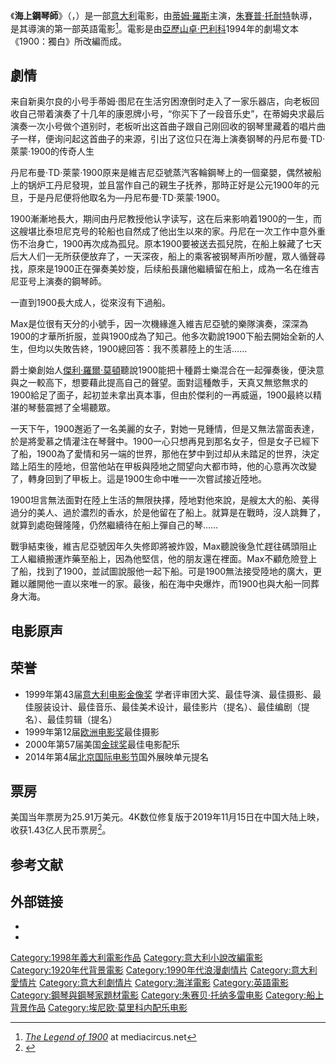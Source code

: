 {{noteTA
|G1=Show
|1=zh-hans:海上钢琴师;zh-hk:聲光伴我飛;zh-tw:海上鋼琴師;
}}
{{Infobox Film 
| name = 海上鋼琴師
| original_name = ''La Leggenda del Pianista sull'Oceano''
| image = TLO1900.jpg|220px
| caption = 電影海報
| director = [[吉賽貝·托納多雷|吉賽貝·托納多雷]]
| producer = 吉賽貝·托納多雷
| eproducer = 
| aproducer = 
| writer = '''劇場文本：'''<br />[[亞歷山卓·巴利科|亞歷山卓·巴利科]]<br />'''劇情：'''<br />[[吉賽貝·托納多雷|吉賽貝·托納多雷]]
| starring = [[蒂姆·羅斯|蒂姆·羅斯]]<br />[[Pruitt_Taylor_Vince|Pruitt Taylor Vince]]<br />[[Mélanie_Thierry|Mélanie Thierry]]
| music = [[顏尼歐·莫利克奈|顏尼歐·莫利克奈]]
| cinematography = [[Lajos_Koltai|Lajos Koltai]]
| editing = Massimo Quaglia
| studio = Sciarlò<br />Medusa Film
| distributor =  Medusa Film
| released = {{film date|1998|10|28|意大利}}
| runtime = 170 分鐘<br />導演版本<br />120 分鐘<br />剪輯版本 
| country = {{ITA}}
| awards = [[金球獎|金球獎]] Another 14 wins & 3 nominations
| language = 英語
| budget = 900万美元
| gross = 
| preceded_by = 
| followed_by = 
| amg_id =
| imdb_id = 0120731
| cn_name        = 海上钢琴师
| hk_name        = 聲光伴我飛
| tw_name        = 海上鋼琴師
}}
《'''海上鋼琴師'''》（{{lang-it|'''La Leggenda del Pianista sull'Oceano'''}}，{{lang-en|'''The Legend of 1900'''}}）是一部[[意大利|意大利]]電影，由[[蒂姆·羅斯|蒂姆·羅斯]]主演，[[朱賽普·托耐特|朱賽普·托耐特]]執導，是其導演的第一部英語電影<ref>[http://www.mediacircus.net/legend.html ''The Legend of 1900''] {{Wayback|url=http://www.mediacircus.net/legend.html |date=20200924132716 }} at mediacircus.net</ref>。電影是由[[亞歷山卓·巴利科|亞歷山卓·巴利科]]1994年的劇場文本《1900：獨白》所改編而成。

== 劇情 ==
来自新奥尔良的小号手蒂姆·图尼在生活穷困潦倒时走入了一家乐器店，向老板回收自己带着演奏了十几年的康恩牌小号，“你买下了一段音乐史”，在蒂姆央求最后演奏一次小号做个道别时，老板听出这首曲子跟自己刚回收的钢琴里藏着的唱片曲子一样，便询问起这首曲子的来源，引出了这位只在海上演奏钢琴的丹尼布曼·TD·萊蒙·1900的传奇人生

丹尼布曼·TD·萊蒙·1900原来是維吉尼亞號蒸汽客輪鋼琴上的一個棄嬰，偶然被船上的锅炉工丹尼發現，並且當作自己的親生子抚养，那時正好是公元1900年的元旦，于是丹尼便将他取名为—丹尼布曼·TD·萊蒙·1900。

1900漸漸地長大，期间由丹尼教授他认字读写，这在后来影响着1900的一生，而这艘堪比泰坦尼克号的轮船也自然成了他出生以來的家。丹尼在一次工作中意外重伤不治身亡，1900再次成為孤兒。原本1900要被送去孤兒院，在船上躲藏了七天后大人们一无所获便放弃了，一天深夜，船上的乘客被钢琴声所吵醒，眾人循聲尋找，原來是1900正在彈奏美妙旋，后续船長讓他繼續留在船上，成為一名在维吉尼亚号上演奏的鋼琴師。

一直到1900長大成人，從來沒有下過船。

Max是位很有天分的小號手，因一次機緣進入維吉尼亞號的樂隊演奏，深深為1900的才華所折服，並與1900成為了知己。他多次勸說1900下船去開始全新的人生，但均以失敗告終，1900總回答：我不羨慕陸上的生活……

爵士樂創始人[[傑利·羅爾·莫頓|傑利·羅爾·莫頓]]聽說1900能把十種爵士樂混合在一起彈奏後，便決意與之一較高下，想要藉此提高自己的聲望。面對這種敵手，天真又無慾無求的1900給足了面子，起初並未拿出真本事，但由於傑利的一再威逼，1900最終以精湛的琴藝震撼了全場聽眾。

一天下午，1900邂逅了一名美麗的女子，對她一見鍾情，但是又無法當面表達，於是將愛慕之情灌注在琴聲中。1900一心只想再見到那名女子，但是女子已經下了船，1900為了愛情和另一端的世界，那他在梦中到过却从未踏足的世界，決定踏上陌生的陸地，但當他站在甲板與陸地之間望向大都市時，他的心意再次改變了，轉身回到了甲板上。這是1900生命中唯一一次嘗試接近陸地。

1900坦言無法面對在陸上生活的無限抉擇，陸地對他來說，是艘太大的船、美得過分的美人、過於濃烈的香水，於是他留在了船上。就算是在戰時，沒人跳舞了，就算到處砲聲隆隆，仍然繼續待在船上彈自己的琴……

戰爭結束後，維吉尼亞號因年久失修即將被炸毀，Max聽說後急忙趕往碼頭阻止工人繼續搬運炸藥至船上，因為他堅信，他的朋友還在裡面。Max不顧危險登上了船，找到了1900，並試圖說服他一起下船。可是1900無法接受陸地的廣大，更難以離開他一直以來唯一的家。最後，船在海中央爆炸，而1900也與大船一同葬身大海。


== 电影原声 ==
{{Infobox album <!-- See Wikipedia:WikiProject_Albums -->
| name     = The Legend Of 1900
| type     = [[Soundtrack|Soundtrack]]
| artist   = Ennio Morricone
| cover    = 
| released = 1998年
| recorded = 
<!-- 未知參數 | number   = 37-060790-10 -->
| genre    = [[OST|OST]]  [[Classic|Classic]]
| length   = 
| label    = 
| producer = SONY CLASSICAL
}}
{{tracklist
| title1          = Playing Love
| length1         = 4:42
| title2          = The Legend Of The Pianist On The Ocean
| length2         = 8:08
| title3          = The Crisis
| length3         = 2:49
| title4          = Peacherine Rag
| length4         = 2:41
| title5          = A Goodbye To Friends 
| length5         = 2:37
| title6          = Study For Three Hands
| length6         = 1:30
| title7          = Tarantella In 3rd Class
| length7         = 1:32
| title8          = Enduring Movement 
| length8         = 1:30
| title9          = Police
| length9         = 0:52
| title10         = Trailer 
| length10        = 1:42
| title11         = Thanks Danny
| length11        = 3:28
| title12         = A Mozart Reincarnated
| length12        = 2:02
| title13         = Child
| length13        = 2:48
| title14         = Magic Waltz
| length14        = 2:34
| title15         = The Goodbye Between Nineteen Hundred And Max
| length15        = 3:46
| title16         = Goodbye Duet 
| length16        = 2:36
| title17         = Nineteen Hundred's Madness N.1
| length17        = 2:18
| note17          = 
| title18         = Danny's Blues
| length18        = 2:13
| note18          = 
| title19         = Second Crisis
| length19        = 2:07
| note19          = 
| title20         = The Crave
| length20        = 1:50
| note20          = 
| title21         = Nocturne With No Moon
| length21        = 2:45
| title22         = Before The End
| length22        = 1:14
| title23         = Playing Love
| length23        = 3:06
| title24         = Ships And Snow
| length24        = 2:32
| title25         = Nineteen Hundred's Madness N.2
| length25        = 1:51
| title26         = I Can And Then
| length26        = 2:21
| title27         = Silent Goodbye
| length27        = 1:40
| title28         = Portraits
| length28        = 4:01
| title29         = Lost Boys Calling
| length29        = 5:19
}}

==荣誉==
* 1999年第43届[[意大利电影金像奖|意大利电影金像奖]] 学者评审团大奖、最佳导演、最佳摄影、最佳服装设计、最佳音乐、最佳美术设计，最佳影片（提名）、最佳编剧（提名）、最佳剪辑（提名）
* 1999年第12届[[欧洲电影奖|欧洲电影奖]]最佳摄影
* 2000年第57届美国[[金球奖|金球奖]]最佳电影配乐
* 2014年第4届[[北京国际电影节|北京国际电影节]]国外展映单元提名

== 票房 ==
美国当年票房为25.91万美元。4K数位修复版于2019年11月15日在中国大陆上映，收获1.43亿人民币票房<ref>{{Cite web|title=艺恩-文娱大数据服务商_影片详情|url=http://www.endata.com.cn/BoxOffice/MovieStock/movieShow.html?id=454034|accessdate=2020-05-02|work=www.endata.com.cn}}</ref>。

==参考文献==
{{reflist}}

== 外部链接 ==
* {{imdb title|id=0120731}}
* {{douban|1292001}}
{{金球奖最佳原创配乐奖}}
{{DEFAULTSORT:Legend Of 1900}}
[[Category:1998年義大利電影作品|Category:1998年義大利電影作品]]
[[Category:意大利小說改編電影|Category:意大利小說改編電影]]
[[Category:1920年代背景電影|Category:1920年代背景電影]]
[[Category:1990年代浪漫劇情片|Category:1990年代浪漫劇情片]]
[[Category:意大利愛情片|Category:意大利愛情片]]
[[Category:意大利劇情片|Category:意大利劇情片]]
[[Category:海洋電影|Category:海洋電影]]
[[Category:英語電影|Category:英語電影]]
[[Category:鋼琴與鋼琴家題材電影|Category:鋼琴與鋼琴家題材電影]]
[[Category:朱赛贝·托纳多雷电影|Category:朱赛贝·托纳多雷电影]]
[[Category:船上背景作品|Category:船上背景作品]]
[[Category:埃尼欧·莫里科内配乐电影|Category:埃尼欧·莫里科内配乐电影]]